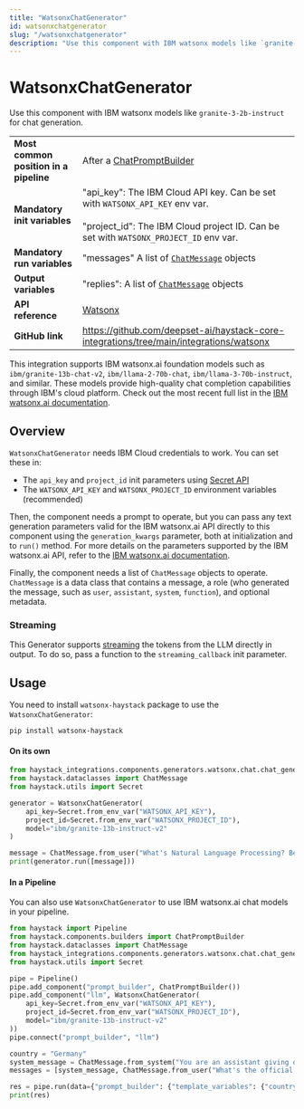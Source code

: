 ```yaml
---
title: "WatsonxChatGenerator"
id: watsonxchatgenerator
slug: "/watsonxchatgenerator"
description: "Use this component with IBM watsonx models like `granite-3-2b-instruct` for chat generation."
---
```


# WatsonxChatGenerator

Use this component with IBM watsonx models like `granite-3-2b-instruct` for chat generation.

|  |  |
| --- | --- |
| **Most common position in a pipeline** | After a [ChatPromptBuilder](../builders/chatpromptbuilder.mdx)  |
| **Mandatory init variables** | "api_key": The IBM Cloud API key. Can be set with `WATSONX_API_KEY` env var.  <br /> <br />"project_id": The IBM Cloud project ID. Can be set with `WATSONX_PROJECT_ID` env var. |
| **Mandatory run variables** | "messages" A list of [`ChatMessage`](../../concepts/data-classes/chatmessage.mdx)  objects |
| **Output variables** | "replies": A list of [`ChatMessage`](../../concepts/data-classes/chatmessage.mdx)  objects |
| **API reference** | [Watsonx](/reference/integrations-watsonx) |
| **GitHub link** | https://github.com/deepset-ai/haystack-core-integrations/tree/main/integrations/watsonx |

This integration supports IBM watsonx.ai foundation models such as `ibm/granite-13b-chat-v2`, `ibm/llama-2-70b-chat`, `ibm/llama-3-70b-instruct`, and similar. These models provide high-quality chat completion capabilities through IBM's cloud platform. Check out the most recent full list in the [IBM watsonx.ai documentation](https://dataplatform.cloud.ibm.com/docs/content/wsj/analyze-data/fm-models-ibm.html?context=wx).

## Overview

`WatsonxChatGenerator` needs IBM Cloud credentials to work. You can set these in:

- The `api_key` and `project_id` init parameters using [Secret API](../../concepts/secret-management.mdx)
- The `WATSONX_API_KEY` and `WATSONX_PROJECT_ID` environment variables (recommended)

Then, the component needs a prompt to operate, but you can pass any text generation parameters valid for the IBM watsonx.ai API directly to this component using the `generation_kwargs` parameter, both at initialization and to `run()` method. For more details on the parameters supported by the IBM watsonx.ai API, refer to the [IBM watsonx.ai documentation](https://cloud.ibm.com/apidocs/watsonx-ai).

Finally, the component needs a list of `ChatMessage` objects to operate. `ChatMessage` is a data class that contains a message, a role (who generated the message, such as `user`, `assistant`, `system`, `function`), and optional metadata.

### Streaming

This Generator supports [streaming](guides-to-generators/choosing-the-right-generator.mdx#streaming-support) the tokens from the LLM directly in output. To do so, pass a function to the `streaming_callback` init parameter.

## Usage

You need to install `watsonx-haystack` package to use the `WatsonxChatGenerator`:

```shell
pip install watsonx-haystack
```

#### On its own

```python
from haystack_integrations.components.generators.watsonx.chat.chat_generator import WatsonxChatGenerator
from haystack.dataclasses import ChatMessage
from haystack.utils import Secret

generator = WatsonxChatGenerator(
    api_key=Secret.from_env_var("WATSONX_API_KEY"),
    project_id=Secret.from_env_var("WATSONX_PROJECT_ID"),
    model="ibm/granite-13b-instruct-v2"
)

message = ChatMessage.from_user("What's Natural Language Processing? Be brief.")
print(generator.run([message]))
```

#### In a Pipeline

You can also use `WatsonxChatGenerator` to use IBM watsonx.ai chat models in your pipeline.

```python
from haystack import Pipeline
from haystack.components.builders import ChatPromptBuilder
from haystack.dataclasses import ChatMessage
from haystack_integrations.components.generators.watsonx.chat.chat_generator import WatsonxChatGenerator
from haystack.utils import Secret

pipe = Pipeline()
pipe.add_component("prompt_builder", ChatPromptBuilder())
pipe.add_component("llm", WatsonxChatGenerator(
    api_key=Secret.from_env_var("WATSONX_API_KEY"),
    project_id=Secret.from_env_var("WATSONX_PROJECT_ID"),
    model="ibm/granite-13b-instruct-v2"
))
pipe.connect("prompt_builder", "llm")

country = "Germany"
system_message = ChatMessage.from_system("You are an assistant giving out valuable information to language learners.")
messages = [system_message, ChatMessage.from_user("What's the official language of {{ country }}?")]

res = pipe.run(data={"prompt_builder": {"template_variables": {"country": country}, "template": messages}})
print(res)
```
